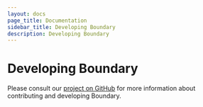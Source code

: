```yaml
---
layout: docs
page_title: Documentation
sidebar_title: Developing Boundary
description: Developing Boundary
---
```


# Developing Boundary

Please consult our [project on GitHub](https://github.com/hashicorp/boundary) for more information about contributing and developing Boundary.
